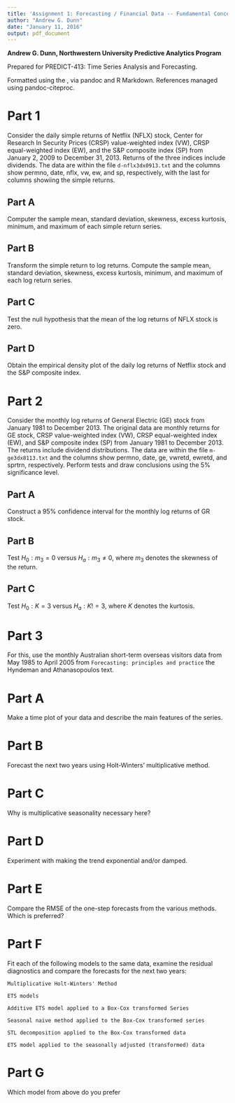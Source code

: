 ```yaml
---
title: 'Assignment 1: Forecasting / Financial Data -- Fundamental Concepts'
author: "Andrew G. Dunn"
date: "January 11, 2016"
output: pdf_document
---
```


\vfill

**Andrew G. Dunn, Northwestern University Predictive Analytics Program**

Prepared for PREDICT-413: Time Series Analysis and Forecasting.

Formatted using the \LaTeX\, via pandoc and R Markdown. References managed using pandoc-citeproc.

\newpage

# Part 1

Consider the daily simple returns of Netflix (NFLX) stock, Center for Research In Security Prices (CRSP) value-weighted index (VW), CRSP equal-weighted index (EW), and the S&P composite index (SP) from January 2, 2009 to December 31, 2013. Returns of the three indices include dividends. The data are within the file `d-nflx3dx0913.txt` and the columns show permno, date, nflx, vw, ew, and sp, respectively, with the last for columns showiing the simple returns.

## Part A

Computer the sample mean, standard deviation, skewness, excess kurtosis, minimum, and maximum of each simple return series.

## Part B

Transform the simple return to log returns. Compute the sample mean, standard deviation, skewness, excess kurtosis, minimum, and maximum of each log return series.

## Part C

Test the null hypothesis that the mean of the log returns of NFLX stock is zero.

## Part D

Obtain the empirical density plot of the daily log returns of Netflix stock and the S&P composite index.

# Part 2

Consider the monthly log returns of General Electric (GE) stock from January 1981 to December 2013. The original data are monthly returns for GE stock, CRSP value-weighted index (VW), CRSP equal-weighted index (EW), and S&P composite index (SP) from January 1981 to December 2013. The returns include dividend distributions. The data are within the file `m-ge3dx8113.txt` and the columns show permno, date, ge, vwretd, ewretd, and sprtrn, respectively. Perform tests and draw conclusions using the 5% significance level.

## Part A

Construct a 95% confidence interval for the monthly log returns of GR stock.

## Part B

Test $H_0 : m_3 = 0$ versus $H_a : m_3 \neq 0$, where $m_3$ denotes the skewness of the return.

## Part C

Test $H_0 : K = 3$ versus $H_a : K != 3$, where $K$ denotes the kurtosis.

# Part 3

For this, use the monthly Australian short-term overseas visitors data from May 1985 to April 2005 from `Forecasting: principles and practice` the Hyndeman and Athanasopoulos text.

# Part A

Make a time plot of your data and describe the main features of the series.

# Part B

Forecast the next two years using Holt-Winters' multiplicative method.

# Part C

Why is multiplicative seasonality necessary here?

# Part D

Experiment with making the trend exponential and/or damped.

# Part E

Compare the RMSE of the one-step forecasts from the various methods. Which is preferred?

# Part F

Fit each of the following models to the same data, examine the residual diagnostics and compare the forecasts for the next two years:

    Multiplicative Holt-Winters' Method

    ETS models

    Additive ETS model applied to a Box-Cox transformed Series

    Seasonal naive method applied to the Box-Cox transformed series

    STL decomposition applied to the Box-Cox transformed data

    ETS model applied to the seasonally adjusted (transformed) data

# Part G

Which model from above do you prefer